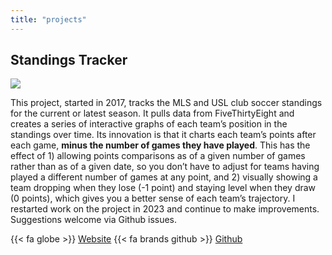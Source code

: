 ```yaml
---
title: "projects"
---
```


## Standings Tracker

![](images/StandingsTracker.png)

This project, started in 2017, tracks the MLS and USL club soccer standings for the current or latest season. It pulls data from FiveThirtyEight and creates a series of interactive graphs of each team's position in the standings over time. Its innovation is that it charts each team's points after each game, **minus the number of games they have played**. This has the effect of 1) allowing points comparisons as of a given number of games rather than as of a given date, so you don't have to adjust for teams having played a different number of games at any point, and 2) visually showing a team dropping when they lose (-1 point) and staying level when they draw (0 points), which gives you a better sense of each team's trajectory. I restarted work on the project in 2023 and continue to make improvements. Suggestions welcome via Github issues.

<span class="project-button">{{< fa globe >}} [Website](https://joelrip.github.io/StandingsTracker/)</span>
<span class="project-button">{{< fa brands github >}} [Github](https://github.com/joelrip/StandingsTracker)</span>
